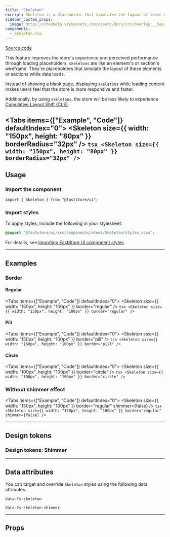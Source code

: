 ```yaml
---
title: "Skeleton"
excerpt: Skeleton is a placeholder that simulates the layout of these elements/sections while the data is being loaded.
sidebar_custom_props:
  image: https://vtexhelp.vtexassets.com/assets/docs/src/Overlay___5ae3e4dc6b4b413cf33295d52a64fac0.png
components:
  - Skeleton.tsx
---
```


[<i class="fa-brands fa-github"></i> Source code](https://github.com/vtex/faststore/tree/main/packages/components/src/atoms/Skeleton)

This feature improves the store's experience and perceived performance through loading placeholders.
`skeletons` are like an element's or section's wireframe. They're placeholders
that simulate the layout of these elements or sections while data loads.

Instead of showing a blank page, displaying `skeletons` while loading content makes users feel that the store is more responsive and faster.

Additionally, by using `skeletons`, the store will be less likely to experience [Cumulative Layout Shift (CLS)](https://web.dev/i18n/en/cls/).

<Tabs items={["Example", "Code"]} defaultIndex="0">
  <Tab>
    <OverviewSection bigGap>
      <Skeleton size={{ width: "150px", height: "80px" }} borderRadius="32px" />
    </OverviewSection>
  </Tab>
  <Tab>
    ```tsx
    <Skeleton size={{ width: "150px", height: "80px" }} borderRadius="32px" />
    ```
  </Tab>
</Tabs>
---

## Usage

### Import the component

```tsx
import { Skeleton } from "@faststore/ui";
```

### Import styles

To apply styles, include the following in your stylesheet:

```scss
@import "@faststore/ui/src/components/atoms/Skeleton/styles.scss";
```

For details, see [Importing FastStore UI component styles](https://developers.vtex.com/docs/guides/faststore/using-themes-importing-ui-components-styles).

---

## Examples

### Border

#### Regular

<Tabs items={["Example", "Code"]} defaultIndex="0">
  <Tab>
    <OverviewSection bigGap>
      <Skeleton size={{ width: "150px", height: "100px" }} border="regular" />
    </OverviewSection>
  </Tab>
  <Tab>
    ```tsx
    <Skeleton size={{ width: "150px", height: "100px" }} border="regular" />
    ```
  </Tab>
</Tabs>

#### Pill

<Tabs items={["Example", "Code"]} defaultIndex="0">
  <Tab>
    <OverviewSection bigGap>
      <Skeleton size={{ width: "150px", height: "100px" }} border="pill" />
    </OverviewSection>
  </Tab>
  <Tab>
    ```tsx
    <Skeleton size={{ width: "150px", height: "100px" }} border="pill" />
    ```
  </Tab>
</Tabs>

#### Circle

<Tabs items={["Example", "Code"]} defaultIndex="0">
  <Tab>
    <OverviewSection bigGap>
      <Skeleton size={{ width: "100px", height: "100px" }} border="circle" />
    </OverviewSection>
  </Tab>
  <Tab>
    ```tsx
    <Skeleton size={{ width: "100px", height: "100px" }} border="circle" />
    ```
  </Tab>
</Tabs>

### Without shimmer effect

<Tabs items={["Example", "Code"]} defaultIndex="0">
  <Tab>
    <OverviewSection bigGap>
      <Skeleton
        size={{ width: "150px", height: "100px" }}
        border="regular"
        shimmer={false}
      />
    </OverviewSection>
  </Tab>
  <Tab>
    ```tsx
    <Skeleton
      size={{ width: "150px", height: "100px" }}
      border="regular"
      shimmer={false}
    />
    ```
  </Tab>
</Tabs>

---

## Design tokens

<TokenTable>
  <TokenRow
    token="--fs-skeleton-bkg-color"
    value="var(--fs-color-disabled-bkg)"
    isColor
  />
  <TokenRow
    token="--fs-skeleton-border-radius"
    value="var(--fs-border-radius)"
  />
</TokenTable>

### Design tokens: Shimmer

<TokenTable>
  <TokenRow token="--fs-skeleton-shimmer-width" value="50%" />
  <TokenRow token="--fs-skeleton-shimmer-height" value="100%" />
  <TokenRow
    token="--fs-skeleton-shimmer-bkg-color"
    value="rgb(255 255 255 / 20%)"
    isColor
  />
  <TokenRow
    token="--fs-skeleton-shimmer-box-shadow"
    value="0 0 var(--fs-spacing-5) var(--fs-spacing-5) var(--fs-skeleton-shimmer-bkg-color)"
    isColor
  />
  <TokenDivider />
  <TokenRow token="--fs-skeleton-shimmer-transition-timing" value="850ms" />
  <TokenRow token="--fs-skeleton-shimmer-transition-function" value="linear" />
  <TokenRow
    token="--fs-skeleton-shimmer-transition-iteration"
    value="infinite"
  />
</TokenTable>

---

## Data attributes

You can target and override `Skeleton` styles using the following data attributes:

`data-fs-skeleton`

`data-fs-skeleton-shimmer`

---

## Props

<ComponentPropsSection component="Skeleton" />
